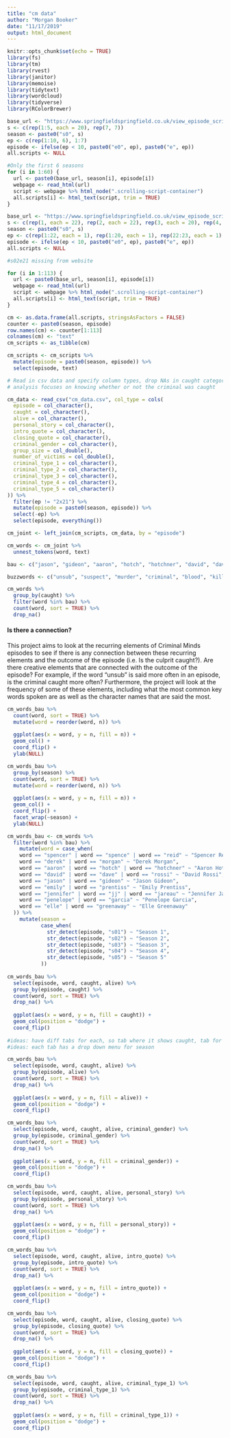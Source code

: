 ```yaml
---
title: "cm data"
author: "Morgan Booker"
date: "11/17/2019"
output: html_document
---
```


```r
knitr::opts_chunk$set(echo = TRUE)
library(fs)
library(tm)
library(rvest)
library(janitor)
library(memoise)
library(tidytext)
library(wordcloud)
library(tidyverse)
library(RColorBrewer)
```

```r

base_url <- "https://www.springfieldspringfield.co.uk/view_episode_scripts.php?tv-show=criminal-minds&episode="
s <- c(rep(1:5, each = 20), rep(7, 7))
season <- paste0("s0", s)
ep <- c(rep(1:10, 6), 1:7)
episode <- ifelse(ep < 10, paste0("e0", ep), paste0("e", ep))
all.scripts <- NULL

#Only the first 6 seasons
for (i in 1:60) {
  url <- paste0(base_url, season[i], episode[i])
  webpage <- read_html(url)
  script <- webpage %>% html_node(".scrolling-script-container")
  all.scripts[i] <- html_text(script, trim = TRUE)
}

base_url <- "https://www.springfieldspringfield.co.uk/view_episode_scripts.php?tv-show=criminal-minds&episode="
s <- c(rep(1, each = 22), rep(2, each = 22), rep(3, each = 20), rep(4, each = 26), rep(5, each = 23))
season <- paste0("s0", s)
ep <- c(rep(1:22, each = 1), rep(1:20, each = 1), rep(22:23, each = 1), rep(1:20, each = 1), rep(1:26, each = 1), rep(1:23, each = 1))
episode <- ifelse(ep < 10, paste0("e0", ep), paste0("e", ep))
all.scripts <- NULL

#s02e21 missing from website

for (i in 1:113) {
  url <- paste0(base_url, season[i], episode[i])
  webpage <- read_html(url)
  script <- webpage %>% html_node(".scrolling-script-container")
  all.scripts[i] <- html_text(script, trim = TRUE)
}

cm <- as.data.frame(all.scripts, stringsAsFactors = FALSE)
counter <- paste0(season, episode)
row.names(cm) <- counter[1:113]
colnames(cm) <- "text"
cm_scripts <- as_tibble(cm)

cm_scripts <- cm_scripts %>% 
  mutate(episode = paste0(season, episode)) %>% 
  select(episode, text)
```

```r

# Read in csv data and specify column types, drop NAs in caught category, since
# analysis focuses on knowing whether or not the criminal was caught

cm_data <- read_csv("cm_data.csv", col_type = cols(
  episode = col_character(),
  caught = col_character(),
  alive = col_character(),
  personal_story = col_character(),
  intro_quote = col_character(),
  closing_quote = col_character(),
  criminal_gender = col_character(),
  group_size = col_double(),
  number_of_victims = col_double(),
  criminal_type_1 = col_character(),
  criminal_type_2 = col_character(),
  criminal_type_3 = col_character(),
  criminal_type_4 = col_character(),
  criminal_type_5 = col_character()
)) %>% 
  filter(ep != "2x21") %>% 
  mutate(episode = paste0(season, episode)) %>% 
  select(-ep) %>% 
  select(episode, everything())

```

```r
cm_joint <- left_join(cm_scripts, cm_data, by = "episode")

cm_words <- cm_joint %>% 
  unnest_tokens(word, text)
```

```r
bau <- c("jason", "gideon", "aaron", "hotch", "hotchner", "david", "dave", "rossi", "spencer", "spence", "reid", "derek", "morgan", "jennifer", "jj", "jareau", "emily", "prentiss", "penelope", "garcia", "elle", "greenaway")

buzzwords <- c("unsub", "suspect", "murder", "criminal", "blood", "kill", "killer", "serial", "killers", "homicide", "homicidal", "psychopath", "sociopath", "sadist", "sadism", "signature", "trophy", "souvenir", "stalker", "victim", "profile", "arson", "arsonist", "bomber", "pedophile", "poison", "spree", "rapist", "rape", "kidnapper", "abducted", "hitman", "thrill", "con", "proxy", "gangster", "copycat", "terrorist", "cannibal")
```

```r
cm_words %>% 
  group_by(caught) %>% 
  filter(word %in% bau) %>% 
  count(word, sort = TRUE) %>% 
  drop_na()
```

#### Is there a connection?
This project aims to look at the recurring elements of Criminal Minds episodes to see if there is any connection between these recurring elements and the outcome of the episode (i.e. Is the culprit caught?). Are there creative elements that are connected with the outcome of the episode? For example, if the word "unsub" is said more often in an episode, is the criminal caught more often? Furthermore, the project will look at the frequency of some of these elements, including what the most common key words spoken are as well as the character names that are said the most.

```r
cm_words_bau %>% 
  count(word, sort = TRUE) %>% 
  mutate(word = reorder(word, n)) %>% 
  
  ggplot(aes(x = word, y = n, fill = n)) +
  geom_col() +
  coord_flip() +
  ylab(NULL)

cm_words_bau %>% 
  group_by(season) %>% 
  count(word, sort = TRUE) %>% 
  mutate(word = reorder(word, n)) %>% 
  
  ggplot(aes(x = word, y = n, fill = n)) +
  geom_col() +
  coord_flip() +
  facet_wrap(~season) +
  ylab(NULL)

```


```r
cm_words_bau <- cm_words %>% 
  filter(word %in% bau) %>% 
    mutate(word = case_when(
    word == "spencer" | word == "spence" | word == "reid" ~ "Spencer Reid",
    word == "derek" | word == "morgan" ~ "Derek Morgan",
    word == "aaron" | word == "hotch" | word == "hotchner" ~ "Aaron Hotchner",
    word == "david" | word == "dave" | word == "rossi" ~ "David Rossi",
    word == "jason" | word == "gideon" ~ "Jason Gideon",
    word == "emily" | word == "prentiss" ~ "Emily Prentiss",
    word == "jennifer" | word == "jj" | word == "jareau" ~ "Jennifer Jareau",
    word == "penelope" | word == "garcia" ~ "Penelope Garcia",
    word == "elle" | word == "greenaway" ~ "Elle Greenaway"
  )) %>% 
    mutate(season =
           case_when(
             str_detect(episode, "s01") ~ "Season 1",
             str_detect(episode, "s02") ~ "Season 2",
             str_detect(episode, "s03") ~ "Season 3",
             str_detect(episode, "s04") ~ "Season 4",
             str_detect(episode, "s05") ~ "Season 5"
           ))
    
cm_words_bau %>%
  select(episode, word, caught, alive) %>% 
  group_by(episode, caught) %>% 
  count(word, sort = TRUE) %>% 
  drop_na() %>% 
  
  ggplot(aes(x = word, y = n, fill = caught)) +
  geom_col(position = "dodge") +
  coord_flip()
  
#ideas: have diff tabs for each, so tab where it shows caught, tab for alive vs dead, tab for type of criminal, tab for quote, etc.
#ideas: each tab has a drop down menu for season

```

```r
cm_words_bau %>%
  select(episode, word, caught, alive) %>% 
  group_by(episode, alive) %>% 
  count(word, sort = TRUE) %>% 
  drop_na() %>% 
  
  ggplot(aes(x = word, y = n, fill = alive)) +
  geom_col(position = "dodge") +
  coord_flip()

cm_words_bau %>%
  select(episode, word, caught, alive, criminal_gender) %>% 
  group_by(episode, criminal_gender) %>% 
  count(word, sort = TRUE) %>% 
  drop_na() %>% 
  
  ggplot(aes(x = word, y = n, fill = criminal_gender)) +
  geom_col(position = "dodge") +
  coord_flip()

cm_words_bau %>%
  select(episode, word, caught, alive, personal_story) %>% 
  group_by(episode, personal_story) %>% 
  count(word, sort = TRUE) %>% 
  drop_na() %>% 
  
  ggplot(aes(x = word, y = n, fill = personal_story)) +
  geom_col(position = "dodge") +
  coord_flip()

cm_words_bau %>%
  select(episode, word, caught, alive, intro_quote) %>% 
  group_by(episode, intro_quote) %>% 
  count(word, sort = TRUE) %>% 
  drop_na() %>% 
  
  ggplot(aes(x = word, y = n, fill = intro_quote)) +
  geom_col(position = "dodge") +
  coord_flip()

cm_words_bau %>%
  select(episode, word, caught, alive, closing_quote) %>% 
  group_by(episode, closing_quote) %>% 
  count(word, sort = TRUE) %>% 
  drop_na() %>% 
  
  ggplot(aes(x = word, y = n, fill = closing_quote)) +
  geom_col(position = "dodge") +
  coord_flip()

cm_words_bau %>%
  select(episode, word, caught, alive, criminal_type_1) %>% 
  group_by(episode, criminal_type_1) %>% 
  count(word, sort = TRUE) %>% 
  drop_na() %>% 
  
  ggplot(aes(x = word, y = n, fill = criminal_type_1)) +
  geom_col(position = "dodge") +
  coord_flip()
```

